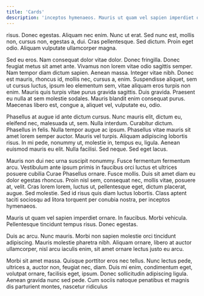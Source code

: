 ```yaml
---
title: 'Cards'
description: 'inceptos hymenaeos. Mauris ut quam vel sapien imperdiet ornare. In faucibus. Morbi vehicula. Pellentesque tincidunt tempus risus. Donec egestas. Duis ac arcu. Nunc mauris. Morbi non sapien molestie orci tincidunt'
---
```


risus. Donec egestas. Aliquam nec enim. Nunc ut erat. Sed nunc est, mollis non, cursus non, egestas a, dui. Cras pellentesque. Sed dictum. Proin eget odio. Aliquam vulputate ullamcorper magna.

Sed eu eros. Nam consequat dolor vitae dolor. Donec fringilla. Donec feugiat metus sit amet ante. Vivamus non lorem vitae odio sagittis semper. Nam tempor diam dictum sapien. Aenean massa. Integer vitae nibh. Donec est mauris, rhoncus id, mollis nec, cursus a, enim. Suspendisse aliquet, sem ut cursus luctus, ipsum leo elementum sem, vitae aliquam eros turpis non enim. Mauris quis turpis vitae purus gravida sagittis. Duis gravida. Praesent eu nulla at sem molestie sodales. Mauris blandit enim consequat purus. Maecenas libero est, congue a, aliquet vel, vulputate eu, odio.

Phasellus at augue id ante dictum cursus. Nunc mauris elit, dictum eu, eleifend nec, malesuada ut, sem. Nulla interdum. Curabitur dictum. Phasellus in felis. Nulla tempor augue ac ipsum. Phasellus vitae mauris sit amet lorem semper auctor. Mauris vel turpis. Aliquam adipiscing lobortis risus. In mi pede, nonummy ut, molestie in, tempus eu, ligula. Aenean euismod mauris eu elit. Nulla facilisi. Sed neque. Sed eget lacus.

Mauris non dui nec urna suscipit nonummy. Fusce fermentum fermentum arcu. Vestibulum ante ipsum primis in faucibus orci luctus et ultrices posuere cubilia Curae Phasellus ornare. Fusce mollis. Duis sit amet diam eu dolor egestas rhoncus. Proin nisl sem, consequat nec, mollis vitae, posuere at, velit. Cras lorem lorem, luctus ut, pellentesque eget, dictum placerat, augue. Sed molestie. Sed id risus quis diam luctus lobortis. Class aptent taciti sociosqu ad litora torquent per conubia nostra, per inceptos hymenaeos.

Mauris ut quam vel sapien imperdiet ornare. In faucibus. Morbi vehicula. Pellentesque tincidunt tempus risus. Donec egestas.

Duis ac arcu. Nunc mauris. Morbi non sapien molestie orci tincidunt adipiscing. Mauris molestie pharetra nibh. Aliquam ornare, libero at auctor ullamcorper, nisl arcu iaculis enim, sit amet ornare lectus justo eu arcu.

Morbi sit amet massa. Quisque porttitor eros nec tellus. Nunc lectus pede, ultrices a, auctor non, feugiat nec, diam. Duis mi enim, condimentum eget, volutpat ornare, facilisis eget, ipsum. Donec sollicitudin adipiscing ligula. Aenean gravida nunc sed pede. Cum sociis natoque penatibus et magnis dis parturient montes, nascetur ridiculus